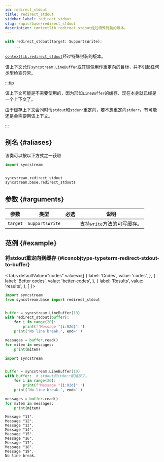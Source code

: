 ```yaml
---
id: redirect_stdout
title: redirect_stdout
sidebar_label: redirect_stdout
slug: /apis/base/redirect_stdout
description: contextlib.redirect_stdout经过特殊封装的版本。
---
```






<APITopBar
  type="class"
  isPrivate={true}
  isContext={true}
  source="base.redirect_stdout"
/>

```python
with redirect_stdout(target: SupportsWrite):
    ...
```

[`contextlib.redirect_stdout`<IconExternalLink/>][link-restdout]经过特殊封装的版本。

该上下文允许`syncstream.LineBuffer`或其镜像用作重定向的目标，并不引起任何类型检查异常。

:::tip

该上下文可能是不需要使用的，因为形如`LineBuffer`的缓存、现在本身就已经是一个上下文了。

由于缓存上下文会同时令`stdout`和`stderr`重定向，若不想重定向`stderr`，有可能还是会需要用该上下文。

:::

## 别名 {#aliases}

该类可以按以下方式之一获取

```python
import syncstream


syncstream.redirect_stdout
syncstream.base.redirect_stdouts
```

## 参数 {#arguments}

|   参数   |      类型       |               必选                | <center>说明</center>       |
| :------: | :-------------: | :-------------------------------: | :-------------------------- |
| `target` | `SupportsWrite` | <InlineIcon icon={vsiCheckIcon}/> | 支持`write`方法的可写缓存。 |

## 范例 {#example}

### <IconObjType type="term"/> 将stdout重定向到缓存 {#iconobjtype-typeterm-redirect-stdout-to-buffer}

<Tabs
  defaultValue="codes"
  values={[
    { label: 'Codes', value: 'codes', },
    { label: 'Better codes', value: 'better-codes', },
    { label: 'Results', value: 'results', },
  ]
}>

<TabItem value="codes">

```python showLineNumbers title="use_this_function.py"
import syncstream
from syncstream.base import redirect_stdout


buffer = syncstream.LineBuffer(10)
with redirect_stdout(buffer):
    for i in range(20):
        print(f'Message "{i:02d}".')
    print('No line break.', end='')

messages = buffer.read()
for mitem in messages:
    print(mitem)
```

</TabItem>

<TabItem value="better-codes">

```python showLineNumbers title="use_buffer_context_directly.py"
import syncstream


buffer = syncstream.LineBuffer(10)
with buffer:  # stdout和stderr都捕获了。
    for i in range(20):
        print(f'Message "{i:02d}".')
    print('No line break.', end='')

messages = buffer.read()
for mitem in messages:
    print(mitem)
```

</TabItem>

<TabItem value="results">

```shell
Message "11".
Message "12".
Message "13".
Message "14".
Message "15".
Message "16".
Message "17".
Message "18".
Message "19".
No line break.
```

</TabItem>
</Tabs>

[link-restdout]: https://docs.python.org/zh-cn/3/library/contextlib.html#contextlib.redirect_stdout
